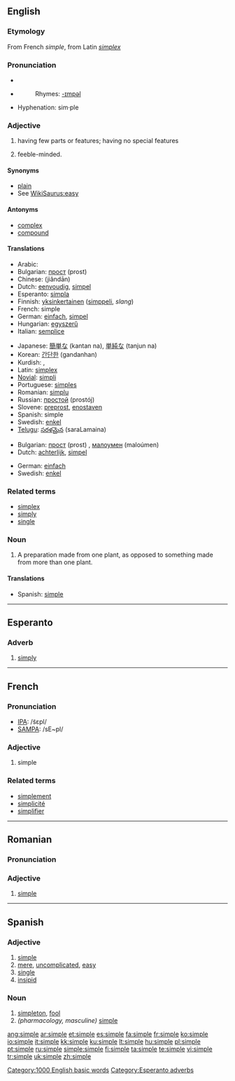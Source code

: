 ==English==

{{rank|smile|walk|places|709|simple|fresh|noble|appearance}}

===Etymology===
From French ''simple'', from Latin ''[[simplex]]''

===Pronunciation===
*{{IPA|/ˈsɪmpl/}}
*{{audio|en-us-simple.ogg|Audio (US)}}
*:Rhymes: [[Rhymes:English:-ɪmpəl|-ɪmpəl]]
*Hyphenation: sim·ple

===Adjective===
{{en-adj|simpler|simplest}}

# having few parts or features; having no special features
# {{colloquial}} feeble-minded.

====Synonyms====
*[[plain]]
*See [[WikiSaurus:easy]]

====Antonyms====
*[[complex]]
*[[compound]]

====Translations====
{{trans-top|uncomplicated}}
*Arabic: {{ARchar|[[بسيط]]}} {{IPAchar|(basíeʈ)}}
*Bulgarian: [[прост]] (prost) {{m}}
*Chinese: {{zh-ts|簡單|简单}} (jiǎndān)
*Dutch: [[eenvoudig]], [[simpel]]
*Esperanto: [[simpla]]
*Finnish: [[yksinkertainen]] ([[simppeli]], ''slang'')
*French: simple
*German: [[einfach]], [[simpel]]
*Hungarian: [[egyszerű]]
*Italian: [[semplice]]
{{trans-mid}}
*Japanese: [[簡単な]] (kantan na), [[単純な]] (tanjun na)
*Korean: [[간단한]] (gandanhan)
*Kurdish: {{KUchar|[[ئاسان]]}}, {{KUchar|[[ساکار]]}}
*Latin: [[simplex]]
*[[Novial]]: [[simpli]]
*Portuguese: [[simples]]
*Romanian: [[simplu]]
*Russian: [[простой]] (prostój) {{m}}
*Slovene: [[preprost]], [[enostaven]]
*Spanish: simple
*Swedish: [[enkel]]
*[[Telugu]]: [[సరళమైన]] (saraLamaina)
{{trans-bottom}}

{{trans-top|simple-minded}}
*Bulgarian: [[прост]] (prost) {{m}}, [[малоумен]] (maloúmen) {{m}}
*Dutch: [[achterlijk]], [[simpel]]
{{trans-mid}}
*German: [[einfach]]
*Swedish: [[enkel]]
{{trans-bottom}}

===Related terms===
*[[simplex]]
*[[simply]]
*[[single]]

===Noun===
{{en-noun}}

# {{context|jargon|medicine}} A preparation made from one plant, as opposed to something made from more than one plant.

====Translations====
*Spanish: [[simple#Spanish|simple]] {{m}}

[[Category:1000 English basic words]]

----

==Esperanto==

===Adverb===
{{eo-adv}}

# [[simply]]

[[Category:Esperanto adverbs]]

----

==French==

===Pronunciation===
*[[w:IPA|IPA]]: /s̃ɛpl/
*[[w:SAMPA|SAMPA]]: /sE~pl/

===Adjective===
{{fr-infl-adj|sm=simple|sf=simple|pm=simples|pf=simples|smp=s̃ɛpl|sfp=s̃ɛpl|pmp=s̃ɛpl|pfp=s̃ɛpl}}

# simple

===Related terms===
*[[simplement]]
*[[simplicité]]
*[[simplifier]]

----

==Romanian==

===Pronunciation===
{{IPA|[ˈsim.ple]|lang=ro}}

===Adjective===
{{ro-adjform|fpl|simplu}}

# [[#English|simple]]

----

==Spanish==

===Adjective===
{{es-adj}}

# [[simple#English|simple]]
# [[mere]], [[uncomplicated]], [[easy]]
# [[single]]
# [[insipid]]

===Noun===
{{es-noun-mf}}

# [[simpleton]], [[fool]]
# ''(pharmacology, masculine)'' [[simple#English|simple]]

[[ang:simple]]
[[ar:simple]]
[[et:simple]]
[[es:simple]]
[[fa:simple]]
[[fr:simple]]
[[ko:simple]]
[[io:simple]]
[[it:simple]]
[[kk:simple]]
[[ku:simple]]
[[lt:simple]]
[[hu:simple]]
[[pl:simple]]
[[pt:simple]]
[[ru:simple]]
[[simple:simple]]
[[fi:simple]]
[[ta:simple]]
[[te:simple]]
[[vi:simple]]
[[tr:simple]]
[[uk:simple]]
[[zh:simple]]